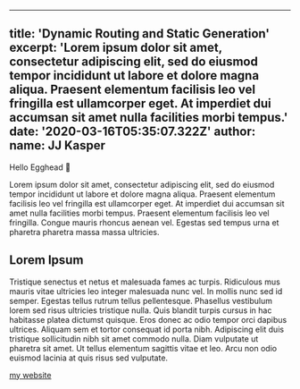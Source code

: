   ---
title: 'Dynamic Routing and Static Generation'
excerpt: 'Lorem ipsum dolor sit amet, consectetur adipiscing elit, sed do eiusmod tempor incididunt ut labore et dolore
magna aliqua. Praesent elementum facilisis leo vel fringilla est ullamcorper eget. At imperdiet dui accumsan sit amet
nulla facilities morbi tempus.'
date: '2020-03-16T05:35:07.322Z'
author:
  name: JJ Kasper
---

Hello Egghead 👋

Lorem ipsum dolor sit amet, consectetur adipiscing elit, sed do eiusmod tempor incididunt ut labore et dolore magna
aliqua. Praesent elementum facilisis leo vel fringilla est ullamcorper eget. At imperdiet dui accumsan sit amet nulla
facilities morbi tempus. Praesent elementum facilisis leo vel fringilla. Congue mauris rhoncus aenean vel. Egestas sed
tempus urna et pharetra pharetra massa massa ultricies.

[//]: # (<Youtube uid="9nDjLYXBCYM" title="Nx for React in under 3 minutes" />)

## Lorem Ipsum

Tristique senectus et netus et malesuada fames ac turpis. Ridiculous mus mauris vitae ultricies leo integer malesuada
nunc vel. In mollis nunc sed id semper. Egestas tellus rutrum tellus pellentesque. Phasellus vestibulum lorem sed risus
ultricies tristique nulla. Quis blandit turpis cursus in hac habitasse platea dictumst quisque. Eros donec ac odio
tempor orci dapibus ultrices. Aliquam sem et tortor consequat id porta nibh. Adipiscing elit duis tristique sollicitudin
nibh sit amet commodo nulla. Diam vulputate ut pharetra sit amet. Ut tellus elementum sagittis vitae et leo. Arcu non
odio euismod lacinia at quis risus sed vulputate.

[my website](https://juri.dev)
